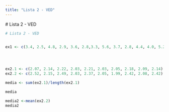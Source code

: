 ```yaml
---
title: "Lista 2 - VED"
---
```

  # Lista 2 - VED
```r
# Lista 2 - VED


ex1 <- c(3.4, 2.5, 4.8, 2.9, 3.6, 2.8,3.3, 5.6, 3.7, 2.8, 4.4, 4.0, 5.2, 3.0, 4.8)




ex2.1 <- c(2.07, 2.14, 2.22, 2.03, 2.21, 2.03, 2.05, 2.18, 2.09, 2.14)
ex2.2 <- c(2.52, 2.15, 2.49, 2.03, 2.37, 2.05, 1.99, 2.42, 2.08, 2.42)

media <- sum(ex2.1)/length(ex2.1)

media

media2 <-mean(ex2.2)
media2


```


